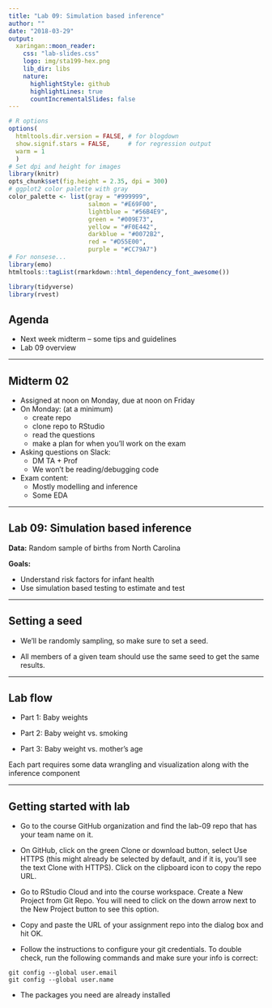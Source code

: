 ```yaml
---
title: "Lab 09: Simulation based inference"
author: ""
date: "2018-03-29"
output: 
  xaringan::moon_reader:
    css: "lab-slides.css"
    logo: img/sta199-hex.png
    lib_dir: libs
    nature:
      highlightStyle: github
      highlightLines: true
      countIncrementalSlides: false
---
```


```r
# R options
options(
  htmltools.dir.version = FALSE, # for blogdown
  show.signif.stars = FALSE,     # for regression output
  warm = 1
  )
# Set dpi and height for images
library(knitr)
opts_chunk$set(fig.height = 2.35, dpi = 300) 
# ggplot2 color palette with gray
color_palette <- list(gray = "#999999", 
                      salmon = "#E69F00", 
                      lightblue = "#56B4E9", 
                      green = "#009E73", 
                      yellow = "#F0E442", 
                      darkblue = "#0072B2", 
                      red = "#D55E00", 
                      purple = "#CC79A7")
# For nonsese...
library(emo)
htmltools::tagList(rmarkdown::html_dependency_font_awesome())
```

```r
library(tidyverse)
library(rvest)
```


## Agenda

- Next week midterm -- some tips and guidelines
- Lab 09 overview

---

## Midterm 02

- Assigned at noon on Monday, due at noon on Friday
- On Monday: (at a minimum)
    - create repo
    - clone repo to RStudio
    - read the questions
    - make a plan for when you'll work on the exam
- Asking questions on Slack:
    - DM TA + Prof
    - We won't be reading/debugging code
- Exam content:
    - Mostly modelling and inference
    - Some EDA

---

## Lab 09: Simulation based inference

**Data:** Random sample of births from North Carolina

**Goals:** 

- Understand risk factors for infant health
- Use simulation based testing to estimate and test

---

## Setting a seed

- We'll be randomly sampling, so make sure to set a seed.

- All members of a given team should use the same seed to get the same results.

---

## Lab flow

- Part 1: Baby weights

- Part 2: Baby weight vs. smoking

- Part 3: Baby weight vs. mother’s age

Each part requires some data wrangling and visualization along with the inference component

---

## Getting started with lab

- Go to the course GitHub organization and find the lab-09 repo that has your team name on it.

- On GitHub, click on the green Clone or download button, select Use HTTPS (this might already be selected by default, and if it is, you’ll see the text Clone with HTTPS). Click on the clipboard icon to copy the repo URL.

- Go to RStudio Cloud and into the course workspace. Create a New Project from Git Repo. You will need to click on the down arrow next to the New Project button to see this option.

- Copy and paste the URL of your assignment repo into the dialog box and hit OK.

- Follow the instructions to configure your git credentials. To double check, run the following 
commands and make sure your info is correct:

```
git config --global user.email
git config --global user.name
```

- The packages you need are already installed
